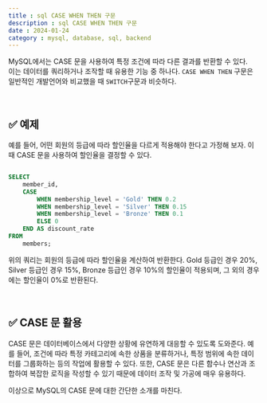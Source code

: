 ---
title : sql CASE WHEN THEN 구문
description : sql CASE WHEN THEN 구문
date : 2024-01-24
category : mysql, database, sql, backend
---

MySQL에서는 CASE 문을 사용하여 특정 조건에 따라 다른 결과를 반환할 수 있다.  
이는 데이터를 쿼리하거나 조작할 때 유용한 기능 중 하나다.
`CASE WHEN THEN` 구문은 일반적인 개발언어와 비교했을 때 `SWITCH`구문과 비슷하다.

<br />

## ✅ 예제

예를 들어, 어떤 회원의 등급에 따라 할인율을 다르게 적용해야 한다고 가정해 보자.
이때 CASE 문을 사용하여 할인율을 결정할 수 있다.

```sql

SELECT
    member_id,
    CASE
        WHEN membership_level = 'Gold' THEN 0.2
        WHEN membership_level = 'Silver' THEN 0.15
        WHEN membership_level = 'Bronze' THEN 0.1
        ELSE 0
    END AS discount_rate
FROM
    members;

```

위의 쿼리는 회원의 등급에 따라 할인율을 계산하여 반환한다. Gold 등급인 경우 20%, Silver 등급인 경우 15%, Bronze 등급인 경우 10%의 할인율이 적용되며, 그 외의 경우에는 할인율이 0%로 반환된다.

<br />

## ✅ CASE 문 활용

CASE 문은 데이터베이스에서 다양한 상황에 유연하게 대응할 수 있도록 도와준다. 예를 들어, 조건에 따라 특정 카테고리에 속한 상품을 분류하거나, 특정 범위에 속한 데이터를 그룹화하는 등의 작업에 활용할 수 있다.
또한, CASE 문은 다른 함수나 연산과 조합하여 복잡한 로직을 작성할 수 있기 때문에 데이터 조작 및 가공에 매우 유용하다.

이상으로 MySQL의 CASE 문에 대한 간단한 소개를 마친다.

